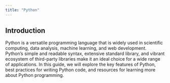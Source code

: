 ```yaml
---
title: "Python"
---
```


## Introduction

Python is a versatile programming language that is widely used in scientific computing, data analysis, machine learning, and web development. Python's simple and readable syntax, extensive standard library, and vibrant ecosystem of third-party libraries make it an ideal choice for a wide range of applications. In this guide, we will explore the key features of Python, best practices for writing Python code, and resources for learning more about Python programming.